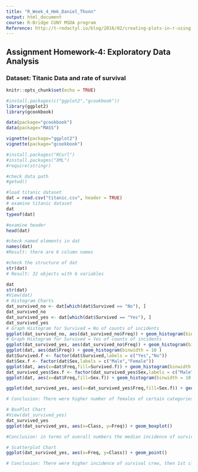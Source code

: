 ```yaml
---
title: "R_Week_4_Hmk_Daniel_Thonn"
output: html_document
course: R-Bridge CUNY MSDA program
Reference: http://t-redactyl.io/blog/2016/02/creating-plots-in-r-using-ggplot2-part-7-histograms.html
---
```


## Assignment Homework-4: Exploratory Data Analysis

### Dataset: Titanic Data and rate of survival


```r
knitr::opts_chunk$set(echo = TRUE)
```

```r
#install.packages(c("ggplot2","gcookbook"))
library(ggplot2)
library(gcookbook)

data(package="gcookbook")
data(package="MASS")

vignette(package="ggplot2")
vignette(package="gcookbook")
```


```r
#install.packages("RCurl")
#install.packages("XML")
#require(stringr)

#check data path
#getwd()

#load titanic dataset
dat = read.csv("titanic.csv", header = TRUE)
# examine titanic dataset
dat
typeof(dat)

#examine header
head(dat)

#check named elements in dat
names(dat)
#Result: there are 6 column names

#check the structure of dat
str(dat)
# Result: 32 objects with 6 variables

dat
str(dat)
#View(dat)
# Histogram Charts
dat_survived_no <- dat[which(dat$Survived == "No"), ]
dat_survived_no
dat_survived_yes <- dat[which(dat$Survived == "Yes"), ]
dat_survived_yes
# Graph Histogram for Survived = No of counts of incidents
ggplot(dat_survived_no, aes(dat_survived_no$Freq)) + geom_histogram(binwidth = 10)
# Graph Histogram for Survived = Yes of counts of incidents
ggplot(dat_survived_yes, aes(dat_survived_no$Freq)) + geom_histogram(binwidth = 10)
ggplot(dat, aes(dat$Freq)) + geom_histogram(binwidth = 10 )
dat$Survived.f <- factor(dat$Survived,labels = c("Yes","No"))
dat$Sex.f <- factor(dat$Sex,labels = c("Male","Female"))
ggplot(dat, aes(x=dat$Freq,fill=Survived.f)) + geom_histogram(binwidth = 10 )
dat_survived_yes$Sex.f <- factor(dat_survived_yes$Sex,labels = c("Male","Female"))
ggplot(dat, aes(x=dat$Freq,fill=Sex.f)) + geom_histogram(binwidth = 10 )

ggplot(dat_survived_yes, aes(x=dat_survived_yes$Freq,fill=Sex.f)) + geom_histogram(binwidth = 10 )

# Conclusion: There were higher number of females of certain categories that survived, however there were also higher numbers of females in the categories that didn't survive.

# BoxPlot Chart
#View(dat_survived_yes)
dat_survived_yes
ggplot(dat_survived_yes, aes(x=Class, y=Freq)) + geom_boxplot()

#Conclusion: in terms of overall numbers the median incidence of survival was higher among passengers than crew.   

# Scatterplot Chart
ggplot(dat_survived_yes, aes(x=Freq, y=Class)) + geom_point()

# Conclusion: There were higher incidence of survival crew, then 1st class, then 2nd Class, then 3rd class in that order for those that survived, but the bulk of persons in all classes including crew had low rates of survival.

```



